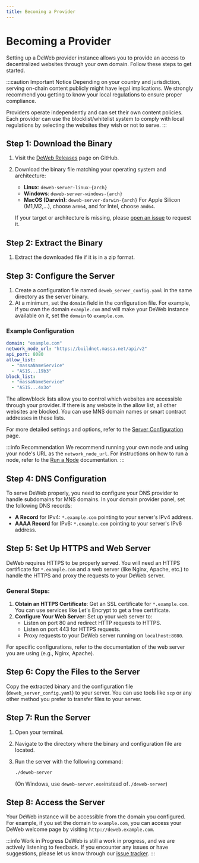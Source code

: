 ```yaml
---
title: Becoming a Provider
---
```


# Becoming a Provider

Setting up a DeWeb provider instance allows you to provide an access to decentralized websites through your own domain.
Follow these steps to get started.

:::caution Important Notice
Depending on your country and jurisdiction, serving on-chain content publicly might have legal implications.
We strongly recommend you getting to know your local regulations to ensure proper compliance.

Providers operate independently and can set their own content policies.
Each provider can use the blocklist/whitelist system to comply with local regulations by selecting the websites they wish or not to serve.
:::

## Step 1: Download the Binary

1. Visit the [DeWeb Releases](https://github.com/massalabs/DeWeb/releases/latest) page on GitHub.
2. Download the binary file matching your operating system and architecture:

   - **Linux**: `deweb-server-linux-{arch}`
   - **Windows**: `deweb-server-windows-{arch}`
   - **MacOS (Darwin)**: `deweb-server-darwin-{arch}` For Apple Silicon (M1,M2,...), choose `arm64`, and for Intel, choose `amd64`.

   If your target or architecture is missing, please [open an issue](https://github.com/massalabs/DeWeb/issues)
   to request it.

## Step 2: Extract the Binary

1. Extract the downloaded file if it is in a zip format.

## Step 3: Configure the Server

1. Create a configuration file named `deweb_server_config.yaml` in the same directory as the server binary.
2. At a minimum, set the `domain` field in the configuration file. For example, if you own the domain `example.com`
   and will make your DeWeb instance available on it, set the `domain` to `example.com`.

### Example Configuration

```yaml
domain: "example.com"
network_node_url: "https://buildnet.massa.net/api/v2"
api_port: 8080
allow_list:
  - "massaNameService"
  - "AS1S...19b3"
block_list:
  - "massaNameService"
  - "AS1S...4x3o"
```

The allow/block lists allow you to control which websites are accessible through your provider.
If there is any website in the allow list, all other websites are blocked.
You can use MNS domain names or smart contract addresses in these lists.

For more detailed settings and options, refer to the [Server Configuration](../local-server-config/server-config) page.

:::info Recommendation
We recommend running your own node and using your node's URL as the `network_node_url`.
For instructions on how to run a node, refer to the [Run a Node](/docs/node/home) documentation.
:::

## Step 4: DNS Configuration

To serve DeWeb properly, you need to configure your DNS provider to handle subdomains for MNS domains.
In your domain provider panel, set the following DNS records:

- **A Record** for IPv4: `*.example.com` pointing to your server's IPv4 address.
- **AAAA Record** for IPv6: `*.example.com` pointing to your server's IPv6 address.

## Step 5: Set Up HTTPS and Web Server

DeWeb requires HTTPS to be properly served. You will need an HTTPS certificate for `*.example.com`
and a web server (like Nginx, Apache, etc.) to handle the HTTPS and proxy the requests to your DeWeb server.

### General Steps:

1. **Obtain an HTTPS Certificate**: Get an SSL certificate for `*.example.com`.
   You can use services like Let's Encrypt to get a free certificate.
2. **Configure Your Web Server**: Set up your web server to:
   - Listen on port 80 and redirect HTTP requests to HTTPS.
   - Listen on port 443 for HTTPS requests.
   - Proxy requests to your DeWeb server running on `localhost:8080`.

For specific configurations, refer to the documentation of the web server you are using (e.g., Nginx, Apache).

## Step 6: Copy the Files to the Server

Copy the extracted binary and the configuration file (`deweb_server_config.yaml`) to your server.
You can use tools like `scp` or any other method you prefer to transfer files to your server.

## Step 7: Run the Server

1. Open your terminal.
2. Navigate to the directory where the binary and configuration file are located.
3. Run the server with the following command:

   ```bash
   ./deweb-server
   ```

   (On Windows, use `deweb-server.exe`instead of`./deweb-server`)

## Step 8: Access the Server

Your DeWeb instance will be accessible from the domain you configured. For example, if you set the domain to `example.com`,
you can access your DeWeb welcome page by visiting `http://deweb.example.com`.

:::info Work in Progress
DeWeb is still a work in progress, and we are actively listening to feedback.
If you encounter any issues or have suggestions, please let us know through our [issue tracker](https://github.com/massalabs/DeWeb/issues).
:::
